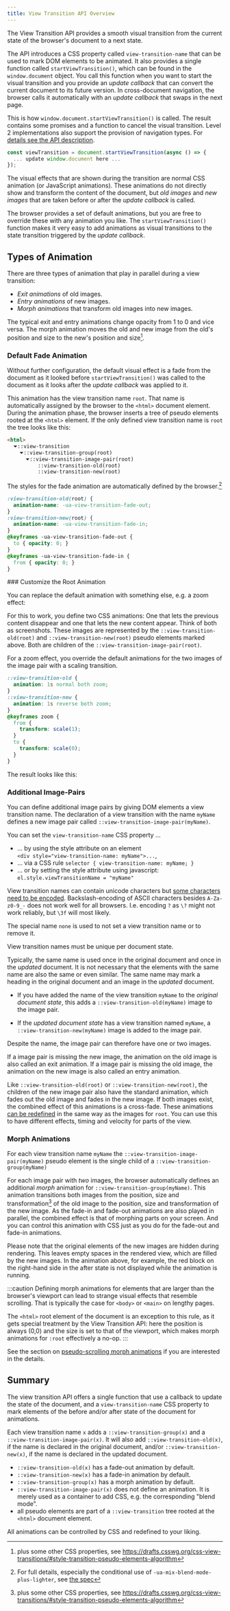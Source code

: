 ```yaml
---
title: View Transition API Overview
---
```



The View Transition API provides a smooth visual transition from the current state of the browser's document to a next state.

The API introduces a CSS property called `view-transition-name` that can be used to mark DOM elements to be animated. It also provides a single function called `startViewTransition()`, which can be found in the `window.document` object. You call this function when you want to start the visual transition and you provide an _update callback_ that can convert the current document to its future version. In cross-document navigation, the browser calls it automatically with an _update callback_ that swaps in the next page.

This is how `window.document.startViewTransition()` is called. The result contains some promises and a function to cancel the visual transition. Level 2 implementations also support the provision of navigation types. For [details see the API description](/jotter/api/details/).

```js title="call-startViewTransition.js"
const viewTransition = document.startViewTransition(async () => {
  ... update window.document here ...
});
```

The visual effects that are shown during the transition are normal CSS animation (or JavaScript animations). These animations do not directly show and transform the content of the document, but _old images_ and _new images_ that are taken before or after the _update callback_ is called.

The browser provides a set of default animations, but you are free to override these with any animation you like. The `startViewTransition()` function makes it very easy to add animations as visual transitions to the state transition triggered by the _update callback_.

## Types of Animation

There are three types of animation that play in parallel during a view transition:

- *Exit animations* of old images.
- *Entry animations* of new images.
- *Morph animations* that transform old images into new images.

The typical exit and entry animations change opacity from 1 to 0 and vice versa. The morph animation moves the old and new image from the old's position and size to the new's position and size[^1].

### Default Fade Animation

Without further configuration, the default visual effect is a fade from the document as it looked before `startViewTransition()` was called to the document as it looks after the _update callback_ was applied to it.

<BasicVt />

This animation has the view transition name `root`. That name is automatically assigned by the browser to the `<html>` document element. During the animation phase, the browser inserts a tree of pseudo elements rooted at the `<html>` element. If the only defined view transition name is `root` the tree looks like this:

```html title="DOM view in browser dev-tools" {5-6}
<html>
  ⏷::view-transition
    ⏷::view-transition-group(root)
      ⏷::view-transition-image-pair(root)
          ::view-transition-old(root)
          ::view-transition-new(root)
```
The styles for the fade animation are automatically defined by the browser.[^2]
[^2]: For full details, especially the conditional use of `-ua-mix-blend-mode-plus-lighter`, see [the spec](https://drafts.csswg.org/css-view-transitions-1/#setup-transition-pseudo-elements)
```css
:view-transition-old(root) {
  animation-name: -ua-view-transition-fade-out;
}
:view-transition-new(root) {
  animation-name: -ua-view-transition-fade-in;
}
@keyframes -ua-view-transition-fade-out {
  to { opacity: 0; }
}
@keyframes -ua-view-transition-fade-in {
  from { opacity: 0; }
}
```
<a id="custom-animation" />
### Customize the Root Animation

You can replace the default animation with something else, e.g. a zoom effect:

For this to work, you define two CSS animations: One that lets the previous content disappear and one that lets the new content appear. Think of both as screenshots. These images are represented by the `::view-transition-old(root)` and `::view-transition-new(root)` pseudo elements marked above. Both are children of the `::view-transition-image-pair(root)`.

For a zoom effect, you override the default animations for the two images of the image pair with a scaling transition.

```css title="zoom.css"
::view-transition-old {
  animation: 1s normal both zoom;
}
::view-transition-new {
  animation: 1s reverse both zoom;
}
@keyframes zoom {
  from {
    transform: scale(1);
  }
  to {
    transform: scale(0);
  }
}
```

The result looks like this:

<ZoomVt />

### Additional Image-Pairs

You can define additional image pairs by giving DOM elements a view transition name.
The declaration of a view transition with the name `myName` defines a new image pair called `::view-transition-image-pair(myName)`.

You can set the `view-transition-name` CSS property &hellip;

- &hellip; by using the style attribute on an element\
   `<div style="view-transition-name: myName">...`,
- &hellip; via a CSS rule `selector { view-transition-name: myName; }`
- &hellip; or by setting the style attribute using javascript: `el.style.viewTransitionName = "myName"`

View transition names can contain unicode characters but
 [some characters need to be encoded](https://developer.mozilla.org/en-US/docs/Web/CSS/custom-ident).
 Backslash-encoding of ASCII characters besides `A-Za-z0-9_-` does not work well for all browsers. I.e. encoding `?` as `\?` might not work reliably, but `\3f` will most likely.

The special name `none` is used to not set a view transition name or to remove it.

View transition names must be unique per document state.

Typically, the same name is used once in the original document and once in the _updated_ document. It is not necessary that the elements with the same name are also the same or even similar. The same name may mark a heading in the original document and an image in the _updated_ document.

- If you have added the name of the view transition `myName` to the _original document state_, this adds a `::view-transition-old(myName)` image to the image pair.

- If the _updated document state_ has a view transition named `myName`, a `::view-transition-new(myName)` image is added to the image pair.

Despite the name, the image pair can therefore have one or two images.

If a image pair is missing the new image, the animation on the old image is also called an exit animation.
If a image pair is missing the old image, the animation on the new image is also called an entry animation.

Like `::view-transition-old(root)` or `::view-transition-new(root)`, the children of the new image pair also have the standard animation, which fades out the old image and fades in the new image. If both images exist, the combined effect of this animations is a cross-fade. These animations [can be redefined](./#custom-animation) in the same way as the images for `root`. You can use this to have different effects, timing and velocity for parts of the view.



### Morph Animations

For each view transition name `myName` the `::view-transition-image-pair(myName)` pseudo element is the single child of a `::view-transition-group(myName)`

For each image pair with _two_ images, the browser automatically defines an additional _morph_ animation for `::view-transition-group(myName)`. This animation transitions both images from the position, size and transformation[^1] of the old image to the position, size and transformation of the new image. As the fade-in and fade-out animations are also played in parallel, the combined effect is that of morphing parts on your screen. And you can control this animation with CSS just as you do for the fade-out and fade-in animations.

[^1]: plus some other CSS properties, see https://drafts.csswg.org/css-view-transitions/#style-transition-pseudo-elements-algorithm

<MorphVt />

Please note that the original elements of the new images are hidden during rendering. This leaves empty spaces in the rendered view, which are filled by the new images. In the animation above, for example, the red block on the right-hand side in the after state is not displayed while the animation is running.<a id="scroll"/>




:::caution
Defining morph animations for elements that are larger than the browser's viewport can lead to strange visual effects that resemble scrolling. That is typically the case for `<body>` or `<main>` on lengthy pages.

The `<html>` root element of the document is an exception to this rule, as it gets special treatment by the View Transition API: here the position is always (0,0) and the size is set to that of the viewport, which makes morph animations for `:root` effectively a no-op.
:::

See the section on [pseudo-scrolling morph animations](/jotter/starlight/inner-workings/transitions/#the-pseudo-scrolling-main-area) if you are interested in the details.

## Summary

The view transition API offers a single function that use a callback to update the state of the document, and a `view-transition-name` CSS property to mark elements of the before and/or after state of the document for animations.

Each view transition name `x` adds a `::view-transition-group(x)` and a `::view-transition-image-pair(x)`. It will also add `::view-transition-old(x)`, if the name is declared in the original document, and/or `::view-transition-new(x)`, if the name is declared in the updated document.

- `::view-transition-old(x)` has a fade-out animation by default.
- `::view-transition-new(x)` has a fade-in animation by default.
- `::view-transition-group(x)` has a morph animation by default.
- `::view-transition-image-pair(x)` does not define an animation. It is merely used as a container to add CSS, e.g. the corresponding "blend mode".
- all pseudo elements are part of a `::view-transition` tree rooted at the `<html>` document element.

All animations can be controlled by CSS and redefined to your liking.
